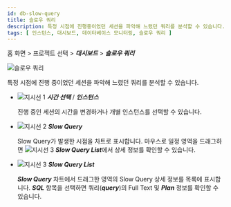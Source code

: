 ```yaml
---
id: db-slow-query
title: 슬로우 쿼리
description: 특정 시점에 진행중이었던 세션을 파악해 느렸던 쿼리를 분석할 수 있습니다.
tags: [ 인스턴스, 대시보드, 데이터베이스 모니터링, 슬로우 쿼리 ]
---
```


홈 화면 > 프로젝트 선택 > ***대시보드*** > ***슬로우 쿼리***

![슬로우 쿼리](/img/db-slow-query.png)

특정 시점에 진행 중이었던 세션을 파악해 느렸던 쿼리를 분석할 수 있습니다.

* ![지시선 1](/img/number-01.png) ***시간 선택*** / ***인스턴스***

  진행 중인 세션의 시간을 변경하거나 개별 인스턴스를 선택할 수 있습니다.

* ![지시선 2](/img/number-02.png) ***Slow Query***

  Slow Query가 발생한 시점을 차트로 표시합니다. 마우스로 일정 영역을 드래그하면 ![지시선 3](/img/number-03.png) ***Slow Query List***에서 상세 정보를 확인할 수 있습니다.

* ![지시선 3](/img/number-03.png) ***Slow Query List***

  ***Slow Query*** 차트에서 드래그한 영역의 Slow Query 상세 정보를 목록에 표시합니다. ***SQL*** 항목을 선택하면 쿼리(***query***)의 Full Text 및 ***Plan*** 정보를 확인할 수 있습니다.